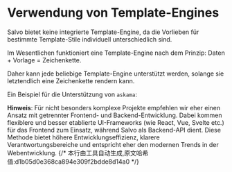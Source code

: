 # Verwendung von Template-Engines


Salvo bietet keine integrierte Template-Engine, da die Vorlieben für bestimmte Template-Stile individuell unterschiedlich sind.

Im Wesentlichen funktioniert eine Template-Engine nach dem Prinzip: Daten + Vorlage = Zeichenkette.

Daher kann jede beliebige Template-Engine unterstützt werden, solange sie letztendlich eine Zeichenkette rendern kann.

Ein Beispiel für die Unterstützung von `askama`:

<Tabs>
  <Tab label="main.rs">
    <MainCode/>
  </Tab>
  <Tab label="Cargo.toml">
    <CargoCode/>
  </Tab>
  <Tab label="template/hello.toml">
    <TemplateCode/>
  </Tab>
</Tabs>

**Hinweis**: Für nicht besonders komplexe Projekte empfehlen wir eher einen Ansatz mit getrennter Frontend- und Backend-Entwicklung. Dabei kommen flexiblere und besser etablierte UI-Frameworks (wie React, Vue, Svelte etc.) für das Frontend zum Einsatz, während Salvo als Backend-API dient. Diese Methode bietet höhere Entwicklungseffizienz, klarere Verantwortungsbereiche und entspricht eher den modernen Trends in der Webentwicklung.
{/* 本行由工具自动生成,原文哈希值:d1b05d0e368ca894e309f2bdde8d14a0 */}